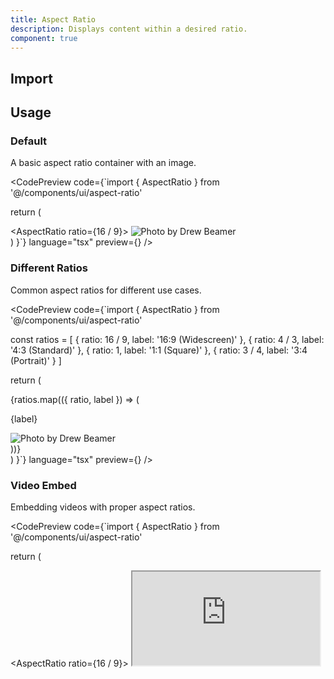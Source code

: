 ```yaml
---
title: Aspect Ratio
description: Displays content within a desired ratio.
component: true
---
```


## Import

<CodePreview code="import { AspectRatio } from '@/components/ui/aspect-ratio'" language="tsx" />

## Usage

### Default

A basic aspect ratio container with an image.

<CodePreview 
  code={`import { AspectRatio } from '@/components/ui/aspect-ratio'

  return (
    <div className="w-[450px]">
      <AspectRatio ratio={16 / 9}>
        <Image
          src="https://images.unsplash.com/photo-1588345921523-c2dcdb7f1dcd?w=800&dpr=2&q=80"
          alt="Photo by Drew Beamer"
          width={800}
          height={450}
          className="rounded-md object-cover"
        />
      </AspectRatio>
    </div>
  )
}`} 
  language="tsx" 
  preview={<AspectRatioDefault />} 
/>

### Different Ratios

Common aspect ratios for different use cases.

<CodePreview 
  code={`import { AspectRatio } from '@/components/ui/aspect-ratio'

  const ratios = [
    { ratio: 16 / 9, label: '16:9 (Widescreen)' },
    { ratio: 4 / 3, label: '4:3 (Standard)' },
    { ratio: 1, label: '1:1 (Square)' },
    { ratio: 3 / 4, label: '3:4 (Portrait)' }
  ]

  return (
    <div className="grid grid-cols-2 gap-4 max-w-2xl">
      {ratios.map(({ ratio, label }) => (
        <div key={label} className="space-y-2">
          <p className="text-sm font-medium text-center">{label}</p>
          <AspectRatio ratio={ratio}>
            <Image
              src="https://images.unsplash.com/photo-1588345921523-c2dcdb7f1dcd?w=800&dpr=2&q=80"
              alt="Photo by Drew Beamer"
              width={800}
              height={450}
              className="rounded-md object-cover"
            />
          </AspectRatio>
        </div>
      ))}
    </div>
  )
}`} 
  language="tsx" 
  preview={<AspectRatioDifferent />} 
/>

### Video Embed

Embedding videos with proper aspect ratios.

<CodePreview 
  code={`import { AspectRatio } from '@/components/ui/aspect-ratio'

  return (
    <div className="w-full max-w-2xl">
      <AspectRatio ratio={16 / 9}>
        <iframe
          src="https://www.youtube.com/embed/dQw4w9WgXcQ"
          title="YouTube video player"
          allow="accelerometer; autoplay; clipboard-write; encrypted-media; gyroscope; picture-in-picture"
          allowFullScreen
          className="w-full h-full rounded-md"
        />
      </AspectRatio>
    </div>
  )
}`} 
  language="tsx" 
  preview={<AspectRatioVideo />} 
/>

### Card Layout

Using aspect ratio in card layouts for consistent sizing.

<CodePreview 
  code={`import { AspectRatio } from '@/components/ui/aspect-ratio'

  const items = [
    {
      title: "Mountain Landscape",
      description: "Beautiful mountain scenery",
      image: "https://images.unsplash.com/photo-1506905925346-21bda4d32df4?w=800&dpr=2&q=80",
      category: "Nature"
    },
    {
      title: "City Skyline",
      description: "Urban architecture at sunset",
      image: "https://images.unsplash.com/photo-1449824913935-59a10b8d2000?w=800&dpr=2&q=80",
      category: "Urban"
    },
    {
      title: "Ocean Waves",
      description: "Peaceful ocean view",
      image: "https://images.unsplash.com/photo-1505142468610-359e7d316be0?w=800&dpr=2&q=80",
      category: "Ocean"
    }
  ]

  return (
    <div className="grid grid-cols-1 md:grid-cols-3 gap-4">
      {items.map((item, index) => (
        <Card key={index} className="overflow-hidden">
          <AspectRatio ratio={16 / 9}>
            <Image
              src={item.image}
              alt={item.title}
              width={800}
              height={450}
              className="object-cover"
            />
          </AspectRatio>
          <CardHeader>
            <div className="flex items-center justify-between">
              <CardTitle className="text-lg">{item.title}</CardTitle>
              <Badge variant="secondary">{item.category}</Badge>
            </div>
            <CardDescription>{item.description}</CardDescription>
          </CardHeader>
        </Card>
      ))}
    </div>
  )
}`} 
  language="tsx" 
  preview={<AspectRatioCards />} 
/>

### Responsive Aspect Ratio

Aspect ratio that adapts to different screen sizes.

<CodePreview 
  code={`import { AspectRatio } from '@/components/ui/aspect-ratio'

  return (
    <div className="w-full max-w-4xl">
      <div className="grid grid-cols-1 md:grid-cols-2 gap-4">
        {/* Mobile: Square, Desktop: 16:9 */}
        <div className="space-y-2">
          <p className="text-sm font-medium">Responsive (Square on mobile, 16:9 on desktop)</p>
          <AspectRatio ratio={16 / 9} className="md:aspect-video aspect-square">
            <Image
              src="https://images.unsplash.com/photo-1588345921523-c2dcdb7f1dcd?w=800&dpr=2&q=80"
              alt="Responsive image"
              width={800}
              height={450}
              className="rounded-md object-cover"
            />
          </AspectRatio>
        </div>
        
        {/* Always 4:3 */}
        <div className="space-y-2">
          <p className="text-sm font-medium">Fixed 4:3 ratio</p>
          <AspectRatio ratio={4 / 3}>
            <Image
              src="https://images.unsplash.com/photo-1506905925346-21bda4d32df4?w=800&dpr=2&q=80"
              alt="Fixed ratio image"
              width={800}
              height={600}
              className="rounded-md object-cover"
            />
          </AspectRatio>
        </div>
      </div>
    </div>
  )
}`} 
  language="tsx" 
  preview={<AspectRatioResponsive />} 
/>

### Custom Content

Using aspect ratio with custom content beyond images.

<CodePreview 
  code={`import { AspectRatio } from '@/components/ui/aspect-ratio'

  return (
    <div className="grid grid-cols-1 md:grid-cols-2 gap-4 max-w-2xl">
      {/* Chart Placeholder */}
      <Card>
        <CardContent className="p-0">
          <AspectRatio ratio={16 / 9}>
            <div className="flex items-center justify-center h-full bg-gradient-to-br from-blue-50 to-indigo-100 rounded-md">
              <div className="text-center space-y-2">
                <LucideIcon name="BarChart3" className="h-12 w-12 mx-auto text-blue-500" />
                <p className="text-sm font-medium text-blue-700">Chart Placeholder</p>
                <p className="text-xs text-blue-600">16:9 Aspect Ratio</p>
              </div>
            </div>
          </AspectRatio>
        </CardContent>
      </Card>
      
      {/* Interactive Content */}
      <Card>
        <CardContent className="p-0">
          <AspectRatio ratio={1}>
            <div className="flex flex-col items-center justify-center h-full bg-gradient-to-br from-purple-50 to-pink-100 rounded-md p-4">
              <LucideIcon name="Play" className="h-16 w-16 text-purple-500 mb-4" />
              <h3 className="font-semibold text-purple-700 mb-2">Interactive Demo</h3>
              <Button size="sm" variant="outline">
                Start Demo
              </Button>
            </div>
          </AspectRatio>
        </CardContent>
      </Card>
    </div>
  )
}`} 
  language="tsx" 
  preview={<AspectRatioCustom />} 
/>

## API Reference

### AspectRatio

Built on top of [Radix AspectRatio](https://www.radix-ui.com/docs/primitives/components/aspect-ratio).

| Prop | Type | Default | Description |
| --- | --- | --- | --- |
| `ratio` | `number` | `1` | The desired aspect ratio (width / height). |
| `asChild` | `boolean` | `false` | Change the default rendered element for the one passed as a child. |
| `className` | `string` | - | Additional CSS classes to apply to the container. |

## Common Aspect Ratios

| Ratio | Value | Use Case |
| --- | --- | --- |
| 16:9 | `16 / 9` | Widescreen videos, modern displays |
| 4:3 | `4 / 3` | Traditional TV, older displays |
| 1:1 | `1` | Square images, profile pictures |
| 3:2 | `3 / 2` | Photography, print media |
| 21:9 | `21 / 9` | Ultra-wide displays, cinematic |
| 9:16 | `9 / 16` | Mobile screens, stories |

## Best Practices

- Use consistent aspect ratios across similar content types
- Consider responsive behavior for different screen sizes
- Ensure images have appropriate `object-fit` properties
- Test with various content sizes and types
- Use semantic HTML elements when appropriate

### Variants

Aspect ratio containers with different ratios for various use cases.

<CodePreview 
  code={`import { AspectRatio } from "@/components/ui/aspect-ratio"

  return (
    <div className="grid grid-cols-1 md:grid-cols-3 gap-4 max-w-4xl">
      <div>
        <p className="text-sm font-medium mb-2">16:9 (Widescreen)</p>
        <AspectRatio ratio={16 / 9} className="bg-muted rounded-md flex items-center justify-center">
          <span className="text-muted-foreground">16:9</span>
        </AspectRatio>
      </div>
      <div>
        <p className="text-sm font-medium mb-2">4:3 (Standard)</p>
        <AspectRatio ratio={4 / 3} className="bg-muted rounded-md flex items-center justify-center">
          <span className="text-muted-foreground">4:3</span>
        </AspectRatio>
      </div>
      <div>
        <p className="text-sm font-medium mb-2">1:1 (Square)</p>
        <AspectRatio ratio={1 / 1} className="bg-muted rounded-md flex items-center justify-center">
          <span className="text-muted-foreground">1:1</span>
        </AspectRatio>
      </div>
    </div>
  )
}`} 
  language="tsx" 
  preview={<AspectRatioVariants />} 
/>

### Video

Use aspect ratio for embedding videos with consistent dimensions.

<CodePreview 
  code={`import { AspectRatio } from "@/components/ui/aspect-ratio"

  return (
    <div className="w-full max-w-2xl">
      <AspectRatio ratio={16 / 9}>
        <iframe
          src="https://www.youtube.com/embed/dQw4w9WgXcQ"
          title="YouTube video player"
          allow="accelerometer; autoplay; clipboard-write; encrypted-media; gyroscope; picture-in-picture"
          allowFullScreen
          className="w-full h-full rounded-md"
        />
      </AspectRatio>
    </div>
  )
}`} 
  language="tsx" 
  preview={<AspectRatioVideo />} 
/>
